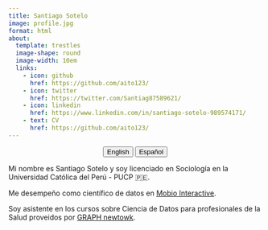 ```yaml
---
title: Santiago Sotelo
image: profile.jpg
format: html
about:
  template: trestles
  image-shape: round
  image-width: 10em
  links: 
    - icon: github
      href: https://github.com/aito123/
    - icon: twitter
      href: https://twitter.com/Santiag87589621/
    - icon: linkedin
      href: https://www.linkedin.com/in/santiago-sotelo-989574171/
    - text: CV
      href: https://github.com/aito123/
---
```


<center>

<a href="index.html"> <button type="button" class="btn btn-secondary me-md-2 btn-sm">English</button></a> 
<a href="index-es.html"><button type="button" class="btn btn-primary me-md-2 btn-sm">Español</button></a>

</center>

Mi nombre es Santiago Sotelo y soy licenciado en Sociología en la \nPontificia Universidad Católica del Perú - PUCP 🇵🇪. 

Me desempeño como científico de datos en [Mobio Interactive](https://www.mobiointeractive.com/portfolio/items/santiago-sotelo-data-scientist).

Soy asistente en los cursos sobre Ciencia de Datos para profesionales de la Salud proveidos por [GRAPH newtowk](https://thegraphcourses.org/members/ssotelo001/).
